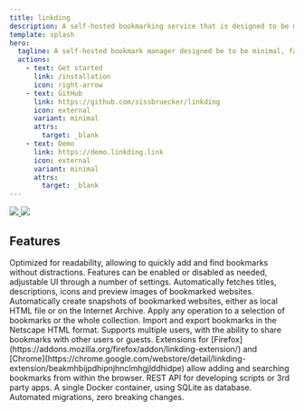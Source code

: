 ---
title: linkding
description: A self-hosted bookmarking service that is designed to be minimal, fast and easy to set up.
template: splash
hero:
  tagline: A self-hosted bookmark manager designed be to be minimal, fast, and easy to set up.
  actions:
    - text: Get started
      link: /installation
      icon: right-arrow
    - text: GitHub
      link: https://github.com/sissbruecker/linkding
      icon: external
      variant: minimal
      attrs:
        target: _blank
    - text: Demo
      link: https://demo.linkding.link
      icon: external
      variant: minimal
      attrs:
        target: _blank
---


<a href="/linkding-screenshot.png" className="hero-image light">
<img src="/linkding-screenshot.png"/>
</a>
<a href="/linkding-screenshot-dark.png" className="hero-image dark">
<img src="/linkding-screenshot-dark.png"/>
</a>


## Features

<CardGrid>
	<Card title="Focused" icon="focus">
		Optimized for readability, allowing to quickly add and find bookmarks without distractions.
	</Card>
	<Card title="Customizable" icon="settings">
		Features can be enabled or disabled as needed, adjustable UI through a number of settings.
	</Card>
	<Card title="Metadata" icon="plus">
		Automatically fetches titles, descriptions, icons and preview images of bookmarked websites.
	</Card>
	<Card title="Archiving" icon="archive">
		Automatically create snapshots of bookmarked websites, either as local HTML file or on the Internet Archive.
	</Card>
	<Card title="Bulk editing" icon="checkbox">
		Apply any operation to a selection of bookmarks or the whole collection.
	</Card>
	<Card title="Import / Export" icon="file-export">
		Import and export bookmarks in the Netscape HTML format.
	</Card>
	<Card title="Multi-User" icon="users">
		Supports multiple users, with the ability to share bookmarks with other users or guests.
	</Card>
	<Card title="Browser extension" icon="puzzle">
		Extensions for [Firefox](https://addons.mozilla.org/firefox/addon/linkding-extension/) and [Chrome](https://chrome.google.com/webstore/detail/linkding-extension/beakmhbijpdhipnjhnclmhgjlddhidpe) allow adding and searching bookmarks from within the browser.
	</Card>
	<Card title="REST API" icon="cloud">
		REST API for developing scripts or 3rd party apps.
	</Card>
	<Card title="Low maintenance" icon="mood-smile">
		A single Docker container, using SQLite as database. Automated migrations, zero breaking changes.
	</Card>
</CardGrid>
